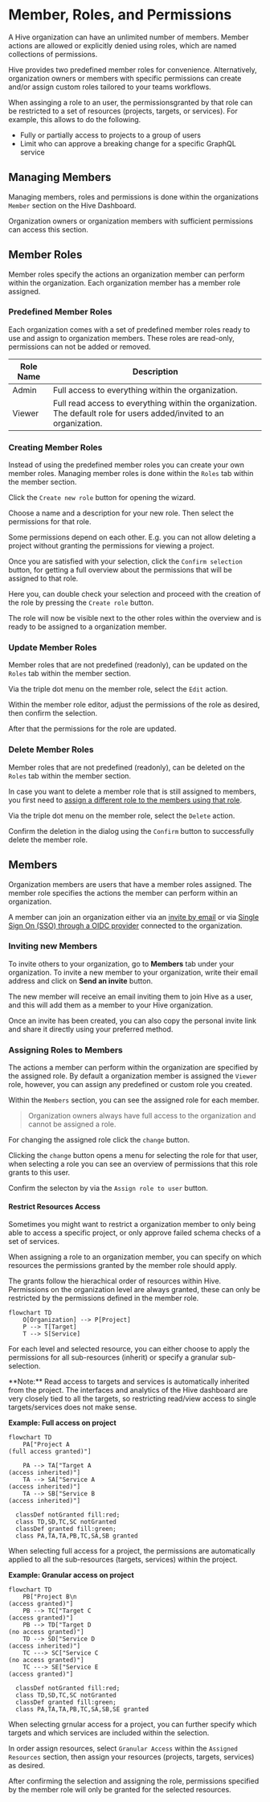 
# Member, Roles, and Permissions

A Hive organization can have an unlimited number of members. Member actions are allowed or
explicitly denied using roles, which are named collections of permissions.

Hive provides two predefined member roles for convenience. Alternatively, organization owners or
members with specific permissions can create and/or assign custom roles tailored to your teams
workflows.

When assinging a role to an user, the permissionsgranted by that role can be restricted to a set of
resources (projects, targets, or services). For example, this allows to do the following.

- Fully or partially access to projects to a group of users
- Limit who can approve a breaking change for a specific GraphQL service

## Managing Members

Managing members, roles and permissions is done within the organizations `Member` section on the
Hive Dashboard.

Organization owners or organization members with sufficient permissions can access this section.


<NextImage
  alt="Organization Member Section"
  src={membersTabImage}
  className="mt-8 rounded-lg drop-shadow-md"
/>

## Member Roles

Member roles specify the actions an organization member can perform within the organization. Each
organization member has a member role assigned.

### Predefined Member Roles

Each organization comes with a set of predefined member roles ready to use and assign to
organization members. These roles are read-only, permissions can not be added or removed.

| Role Name | Description                                                                                                          |
| --------- | -------------------------------------------------------------------------------------------------------------------- |
| Admin     | Full access to everything within the organization.                                                                   |
| Viewer    | Full read access to everything within the organization. The default role for users added/invited to an organization. |

### Creating Member Roles

Instead of using the predefined member roles you can create your own member roles. Managing member
roles is done within the `Roles` tab within the member section.


<NextImage
  alt="Members of an Organization"
  src={createRole01StartImage}
  className="mt-8 rounded-lg drop-shadow-md"
/>

Click the `Create new role` button for opening the wizard.


<NextImage
  alt="Member Role Creator"
  src={createRole02WizardImage}
  className="mt-8 rounded-lg drop-shadow-md"
/>

Choose a name and a description for your new role. Then select the permissions for that role.

Some permissions depend on each other. E.g. you can not allow deleting a project without granting
the permissions for viewing a project.

Once you are satisfied with your selection, click the `Confirm selection` button, for getting a full
overview about the permissions that will be assigned to that role.


<NextImage
  alt="Member Role Creator - Permission Overview"
  src={createRole03ConfirmImage}
  className="mt-8 rounded-lg drop-shadow-md"
/>

Here you, can double check your selection and proceed with the creation of the role by pressing the
`Create role` button.

The role will now be visible next to the other roles within the overview and is ready to be assigned
to a organization member.


<NextImage
  alt="Member Role Creator - Permission Overview"
  src={createRole03ConfirmImage}
  className="mt-8 rounded-lg drop-shadow-md"
/>

### Update Member Roles

Member roles that are not predefined (readonly), can be updated on the `Roles` tab within the member
section.

Via the triple dot menu on the member role, select the `Edit` action.


<NextImage
  alt="Update member role"
  src={updateRole01StartImage}
  className="mt-8 rounded-lg drop-shadow-md"
/>

Within the member role editor, adjust the permissions of the role as desired, then confirm the
selection.


<NextImage
  alt="Update member role editor"
  src={updateRole02EditorImage}
  className="mt-8 rounded-lg drop-shadow-md"
/>

After that the permissions for the role are updated.

### Delete Member Roles

Member roles that are not predefined (readonly), can be deleted on the `Roles` tab within the member
section.

In case you want to delete a member role that is still assigned to members, you first need to
[assign a different role to the members using that role](./members-roles-permissions.mdx#assigning-roles).

Via the triple dot menu on the member role, select the `Delete` action.


<NextImage
  alt="Delete member role"
  src={deleteRole01StartImage}
  className="mt-8 rounded-lg drop-shadow-md"
/>

Confirm the deletion in the dialog using the `Confirm` button to successfully delete the member
role.


<NextImage
  alt="Delete member role confirmation"
  src={deleteRole02ConfirmImage}
  className="mt-8 max-w-lg rounded-lg drop-shadow-md"
/>

## Members

Organization members are users that have a member roles assigned. The member role specifies the
actions the member can perform within an organization.

A member can join an organization either via an
[invite by email](./members-roles-permissions.mdx#inviting-new-members) or via
[Single Sign On (SSO) through a OIDC provider](./sso-oidc-provider.mdx) connected to the
organization.

### Inviting new Members

To invite others to your organization, go to **Members** tab under your organization. To invite a
new member to your organization, write their email address and click on **Send an invite** button.


<NextImage
  alt="Invite Member to Organization"
  src={orgInviteMemberImage}
  className="mt-8 rounded-lg drop-shadow-md"
/>

The new member will receive an email inviting them to join Hive as a user, and this will add them as
a member to your Hive organization.

Once an invite has been created, you can also copy the personal invite link and share it directly
using your preferred method.


<NextImage
  alt="Copy Invite Link"
  src={orgInviteLinkImage}
  className="mt-8 max-w-lg rounded-lg drop-shadow-md"
/>

### Assigning Roles to Members

The actions a member can perform within the organization are specified by the assigned role. By
default a organization member is assigned the `Viewer` role, however, you can assign any predefined
or custom role you created.

Within the `Members` section, you can see the assigned role for each member.

> Organization owners always have full access to the organization and cannot be assigned a role.

For changing the assigned role click the `change` button.


<NextImage
  alt="Organization Member Overview"
  src={assignRole01Image}
  className="mt-8 max-w-lg rounded-lg drop-shadow-md"
/>

Clicking the `change` button opens a menu for selecting the role for that user, when selecting a
role you can see an overview of permissions that this role grants to this user.


<NextImage
  alt="Assign member role"
  src={assignRole02Image}
  className="mt-8 max-w-lg rounded-lg drop-shadow-md"
/>

Confirm the selecton by via the `Assign role to user` button.

#### Restrict Resources Access

Sometimes you might want to restrict a organization member to only being able to access a specific
project, or only approve failed schema checks of a set of services.

When assigning a role to an organization member, you can specify on which resources the permissions
granted by the member role should apply.

The grants follow the hierachical order of resources within Hive. Permissions on the organization
level are always granted, these can only be restricted by the permissions defined in the member
role.

```mermaid
flowchart TD
    O[Organization] --> P[Project]
    P --> T[Target]
    T --> S[Service]

```

For each level and selected resource, you can either choose to apply the permissions for all
sub-resources (inherit) or specify a granular sub-selection.

<Callout type="info">
  **Note:** Read access to targets and services is automatically inherited from the project. The
  interfaces and analytics of the Hive dashboard are very closely tied to all the targets, so
  restricting read/view access to single targets/services does not make sense.
</Callout>

**Example: Full access on project**

```mermaid
flowchart TD
    PA["Project A
(full access granted)"]

    PA --> TA["Target A
(access inherited)"]
    TA --> SA["Service A
(access inherited)"]
    TA --> SB["Service B
(access inherited)"]

  classDef notGranted fill:red;
  class TD,SD,TC,SC notGranted
  classDef granted fill:green;
  class PA,TA,TA,PB,TC,SA,SB granted
```

When selecting full access for a project, the permissions are automatically applied to all the
sub-resources (targets, services) within the project.

**Example: Granular access on project**

```mermaid
flowchart TD
    PB["Project B\n
(access granted)"]
    PB --> TC["Target C
(access granted)"]
    PB --> TD["Target D
(no access granted)"]
    TD --> SD["Service D
(access inherited)"]
    TC ---> SC["Service C
(no access granted)"]
    TC ---> SE["Service E
(access granted)"]

  classDef notGranted fill:red;
  class TD,SD,TC,SC notGranted
  classDef granted fill:green;
  class PA,TA,TA,PB,TC,SA,SB,SE granted
```

When selecting grnular access for a project, you can further specify which targets and which
services are included within the selection.

In order assign resources, select `Granular Access` within the `Assigned Resources` section, then
assign your resources (projects, targets, services) as desired.


<NextImage
  alt="Select Granular Access Mode"
  src={assignRole03Image}
  className="mt-8 max-w-lg rounded-lg drop-shadow-md"
/>

After confirming the selection and assigning the role, permissions specified by the member role will
only be granted for the selected resources.
